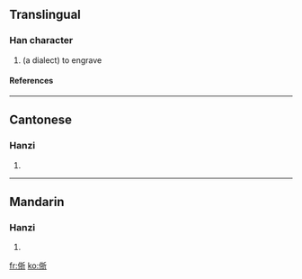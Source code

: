 ==Translingual==
===Han character===
{{Han char|rad=人|as=07|sn=9|four=|canj=人手竹中 (OQHL)}}
# (a dialect) to engrave
====References====
{{Han ref|kx=0105.010|hdz=10156.130|uh=345C|ud=13404}}

----
==Cantonese==
===Hanzi===
{{yue-hanzi|jyut=|y=jaai6}}
# {{defn|Cantonese}}

----
==Mandarin==
===Hanzi===
{{cmn-hanzi|pin=[[yì]] (yi4)|wg=i<sup>4</sup>}}
# {{defn|Mandarin}}

[[fr:㑜]]
[[ko:㑜]]